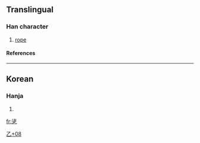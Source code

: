 ==Translingual==
===Han character===
{{Han char|rad=乙|as=08|sn=9|four=|canj=水土弓 (EGN)}}
# [[rope]]
====References====
{{Han ref|kx=0084.241|dj=0171.340|hdz=10056.051|uh=4E7C|ud=20092}}
----
==Korean==
===Hanja===
{{ko-hanja|hangeul=[[줄]]|rv=jul|mr=chul}}
# {{defn|Korean}}


[[Category:Korean-only CJKV Characters|乙+08]]

[[fr:乼]]